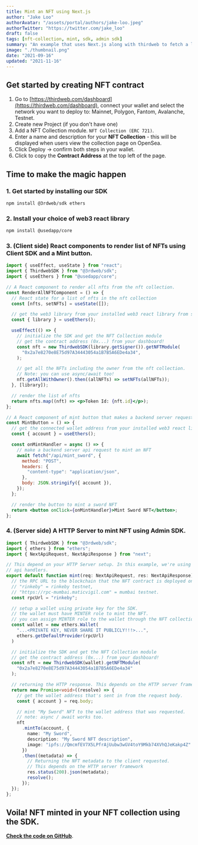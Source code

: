 ```yaml
---
title: Mint an NFT using Next.js
author: "Jake Loo"
authorAvatar: "/assets/portal/authors/jake-loo.jpeg"
authorTwitter: "https://twitter.com/jake_loo"
draft: false
tags: [nft-collection, mint, sdk, admin sdk]
summary: "An example that uses Next.js along with thirdweb to fetch a list of NFTs and mint new ones"
image: "./thumbnail.png"
date: "2021-09-16"
updated: "2021-11-16"
---
```


## Get started by creating NFT contract

1. Go to [https://thirdweb.com/dashboard](https://thirdweb.com/dashboard), connect your wallet and select the network you want to deploy to: Mainnet, Polygon, Fantom, Avalanche, Testnet.
2. Create new Project (if you don't have one)
3. Add a NFT Collection module. `NFT Collection (ERC 721)`.
4. Enter a name and description for your **NFT Collection** - this will be displayed when users view the collection page on OpenSea.
5. Click Deploy → confirm both steps in your wallet.
6. Click to copy the **Contract Address** at the top left of the page.

## Time to make the magic happen

### 1. Get started by installing our SDK

```bash
npm install @3rdweb/sdk ethers
```

### 2. Install your choice of web3 react library

```bash
npm install @usedapp/core
```

### 3. (Client side) React components to render list of NFTs using Client SDK and a Mint button.

```jsx
import { useEffect, useState } from "react";
import { ThirdwebSDK } from "@3rdweb/sdk";
import { useEthers } from "@usedapp/core";

// A React component to render all nfts from the nft collection.
const RenderAllNFTComponent = () => {
  // React state for a list of nfts in the nft collection
  const [nfts, setNFTs] = useState([]);

  // get the web3 library from your installed web3 react library from step (2)
  const { library } = useEthers();

  useEffect(() => {
    // initialize the SDK and get the NFT Collection module
    // get the contract address (0x...) from your dashboard!
    const nft = new ThirdwebSDK(library.getSigner()).getNFTModule(
      "0x2a7e8270e8E75d97A34443054a1B7B5A6EDe4a34",
    );

    // get all the NFTs including the owner from the nft collection.
    // Note: you can use async/await too!
    nft.getAllWithOwner().then((allNFTs) => setNFTs(allNFTs));
  }, [library]);

  // render the list of nfts
  return nfts.map((nft) => <p>Token Id: {nft.id}</p>);
};

// A React component of mint button that makes a backend server request.
const MintButton = () => {
  // get the connected wallet address from your installed web3 react library from step (2)
  const { account } = useEthers();

  const onMintHandler = async () => {
    // make a backend server api request to mint an NFT
    await fetch("/api/mint_sword", {
      method: "POST",
      headers: {
        "content-type": "application/json",
      },
      body: JSON.stringify({ account }),
    });
  };

  // render the button to mint a sword NFT
  return <button onClick={onMintHandler}>Mint Sword NFT</button>;
};
```

### 4. (Server side) A HTTP Server to mint NFT using Admin SDK.

```jsx:pages/api/mint.ts
import { ThirdwebSDK } from "@3rdweb/sdk";
import { ethers } from "ethers";
import { NextApiRequest, NextApiResponse } from "next";

// This depend on your HTTP Server setup. In this example, we're using next.js
// api handlers.
export default function mint(req: NextApiRequest, res: NextApiResponse): Promise<any> {
  // the RPC URL to the blockchain that the NFT contract is deployed on.
  // "rinkeby" = rinkeby testnet,
  // "https://rpc-mumbai.maticvigil.com" = mumbai testnet.
  const rpcUrl = "rinkeby";

  // setup a wallet using private key for the SDK.
  // the wallet must have MINTER role to mint the NFT.
  // you can assign MINTER role to the wallet through the NFT collection dashboard.
  const wallet = new ethers.Wallet(
    "...<PRIVATE KEY, NEVER SHARE IT PUBLICLY!!!>...",
    ethers.getDefaultProvider(rpcUrl)
  )

  // initialize the SDK and get the NFT Collection module
  // get the contract address (0x...) from your dashboard!
  const nft = new ThirdwebSDK(wallet).getNFTModule(
    "0x2a7e8270e8E75d97A34443054a1B7B5A6EDe4a34"
  );

  // returning the HTTP response. This depends on the HTTP server framework.
  return new Promise<void>((resolve) => {
    // get the wallet address that's sent in from the request body.
    const { account } = req.body;

    // mint "My Sword" NFT to the wallet address that was requested.
    // note: async / await works too.
    nft
      .mintTo(account, {
        name: "My Sword",
        description: "My Sword NFT description",
        image: "ipfs://QmcmfEV7X5LPfrAjUubw3wGV4toY9Mkb74XVhQJeKakp4Z"
      })
      .then((metadata) => {
        // Returning the NFT metadata to the client requested.
        // This depends on the HTTP server framework
        res.status(200).json(metadata);
        resolve();
      });
  });
};
```

## Voila! NFT minted in your NFT collection using the SDK.

[**Check the code on GitHub**](https://github.com/nftlabs/nftlabs-sdk-example).
